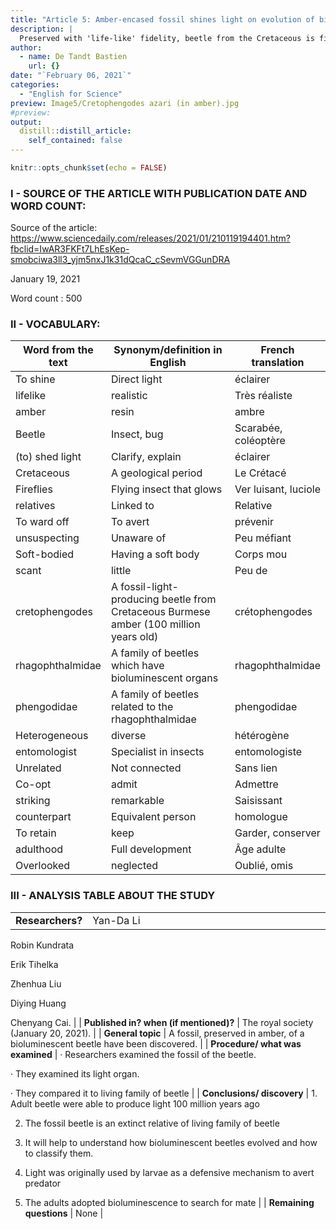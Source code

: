 ```yaml
---
title: "Article 5: Amber-encased fossil shines light on evolution of bioluminescent insects"
description: |
  Preserved with 'life-like' fidelity, beetle from the Cretaceous is fireflies' missing fossil link.
author:
  - name: De Tandt Bastien
    url: {}
date: "`February 06, 2021`"
categories:
  - "English for Science"
preview: Image5/Cretophengodes azari (in amber).jpg
#preview: 
output:
  distill::distill_article:
    self_contained: false
---
```


```r
knitr::opts_chunk$set(echo = FALSE)
```

### I - SOURCE OF THE ARTICLE WITH PUBLICATION DATE AND WORD COUNT:

Source of the article: [https://www.sciencedaily.com/releases/2021/01/210119194401.htm?fbclid=IwAR3FKFt7LhEsKep-smobciwa3ll3_yjm5nxJ1k31dQcaC_cSevmVGGunDRA](https://www.sciencedaily.com/releases/2021/01/210119194401.htm?fbclid=IwAR3FKFt7LhEsKep-smobciwa3ll3_yjm5nxJ1k31dQcaC_cSevmVGGunDRA)

January 19, 2021

Word count : 500

### II - VOCABULARY: 

| Word from the text | Synonym/definition in English                                                         | French translation   |
| ------------------ | ------------------------------------------------------------------------------------- | -------------------- |
| To shine           | Direct light                                                                          | éclairer             |
| lifelike           | realistic                                                                             | Très réaliste        |
| amber              | resin                                                                                 | ambre                |
| Beetle             | Insect, bug                                                                           | Scarabée, coléoptère |
| (to) shed light    | Clarify, explain                                                                      | éclairer             |
| Cretaceous         | A geological period                                                                   | Le Crétacé           |
| Fireflies          | Flying insect that glows                                                              | Ver luisant, luciole |
| relatives          | Linked to                                                                             | Relative             |
| To ward off        | To avert                                                                              | prévenir             |
| unsuspecting       | Unaware of                                                                            | Peu méfiant          |
| Soft-bodied        | Having a soft body                                                                    | Corps mou            |
| scant              | little                                                                                | Peu de               |
| cretophengodes     | A fossil-light-producing beetle from Cretaceous Burmese amber (100 million years old) | crétophengodes       |
| rhagophthalmidae   | A family of beetles which have bioluminescent organs                                  | rhagophthalmidae     |
| phengodidae        | A family of beetles related to the rhagophthalmidae                                   | phengodidae          |
| Heterogeneous      | diverse                                                                               | hétérogène           |
| entomologist       | Specialist in insects                                                                 | entomologiste        |
| Unrelated          | Not connected                                                                         | Sans lien            |
| Co-opt             | admit                                                                                 | Admettre             |
| striking           | remarkable                                                                            | Saisissant           |
| counterpart        | Equivalent person                                                                     | homologue            |
| To retain          | keep                                                                                  | Garder, conserver    |
| adulthood          | Full development                                                                      | Âge adulte           |
| Overlooked         | neglected                                                                             | Oublié, omis         |

### III - ANALYSIS TABLE ABOUT THE STUDY 

|                                        |                                                                                                                                                                                                                                                                                                                                                                                   |
| -------------------------------------- | --------------------------------------------------------------------------------------------------------------------------------------------------------------------------------------------------------------------------------------------------------------------------------------------------------------------------------------------------------------------------------- |
| **Researchers?**                       | Yan-Da Li

Robin Kundrata

Erik Tihelka

Zhenhua Liu

Diying Huang

Chenyang Cai.                                                                                                                                                                                                                                                                                                 |
| **Published in? when (if mentioned)?** | The royal society (January 20, 2021).                                                                                                                                                                                                                                                                                                                                             |
| **General topic**                      | A fossil, preserved in amber, of a bioluminescent beetle have been discovered.                                                                                                                                                                                                                                                                                                    |
| **Procedure/ what was examined**       | · Researchers examined the fossil of the beetle.

· They examined its light organ.

· They compared it to living family of beetle                                                                                                                                                                                                                                                 |
| **Conclusions/ discovery**             | 1. Adult beetle were able to produce light 100 million years ago

2. The fossil beetle is an extinct relative of living family of beetle

3. It will help to understand how bioluminescent beetles evolved and how to classify them.

4. Light was originally used by larvae as a defensive mechanism to avert predator

5. The adults adopted bioluminescence to search for mate |
| **Remaining questions**                | None                                                                                                                                                                                                                                                                                                                                                                              |
